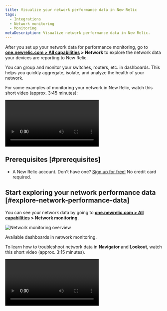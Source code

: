 ```yaml
---
title: Visualize your network performance data in New Relic
tags:
  - Integrations
  - Network monitoring
  - Monitoring
metaDescription: Visualize network performance data in New Relic.
---
```



After you set up your network data for performance monitoring, go to **[one.newrelic.com > All capabilities](https://one.newrelic.com/all-capabilities) > Network** to explore the network data your devices are reporting to New Relic.

You can group and monitor your switches, routers, etc. in dashboards. This helps you quickly aggregate, isolate, and analyze the health of your network.

For some examples of monitoring your network in New Relic, watch this short video (approx. 3:45 minutes):

<Video
  id="rnxfPSR_ZCo"
  type="youtube"
/>

## Prerequisites [#prerequisites]

* A New Relic account. Don't have one? [Sign up for free!](https://newrelic.com/signup) No credit card required.

## Start exploring your network performance data [#explore-network-performance-data]

You can see your network data by going to **[one.newrelic.com > All capabilities](https://one.newrelic.com/all-capabilities) > Network monitoring**.

<img
  title="Network monitoring overview"
  alt="Network monitoring overview"
  src={networkDevicePerformance}
/>

<figcaption>
  Available dashboards in network monitoring.
</figcaption>

To learn how to troubleshoot network data in **Navigator** and **Lookout**, watch this short video (approx. 3:15 minutes).

<Video
  id="qkakBi0Lc9Y"
  type="youtube"
/>
